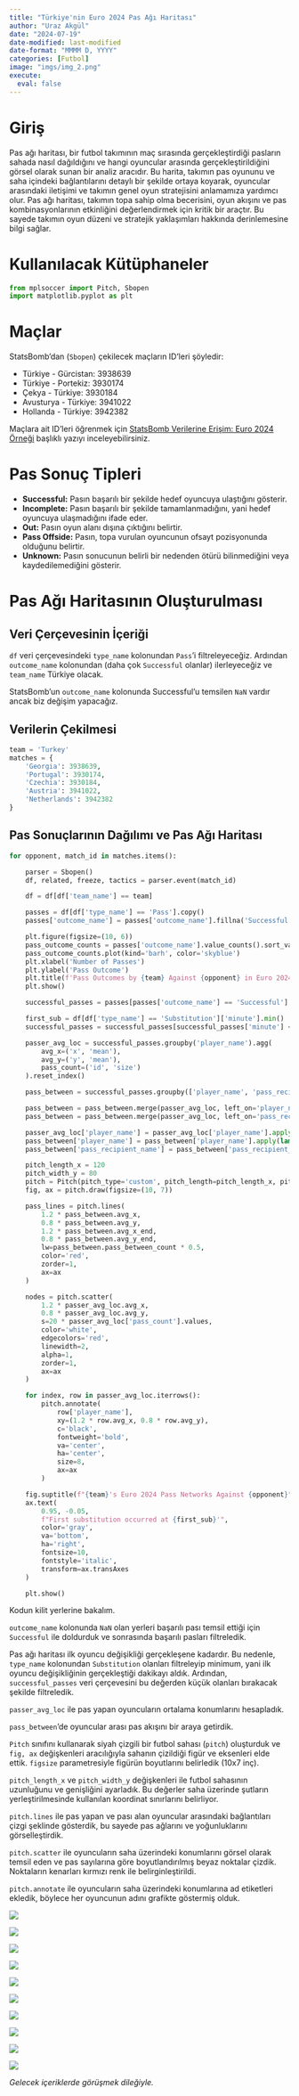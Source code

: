 ```yaml
---
title: "Türkiye'nin Euro 2024 Pas Ağı Haritası"
author: "Uraz Akgül"
date: "2024-07-19"
date-modified: last-modified
date-format: "MMMM D, YYYY"
categories: [Futbol]
image: "imgs/img_2.png"
execute:
  eval: false
---
```


# Giriş

Pas ağı haritası, bir futbol takımının maç sırasında gerçekleştirdiği pasların sahada nasıl dağıldığını ve hangi oyuncular arasında gerçekleştirildiğini görsel olarak sunan bir analiz aracıdır. Bu harita, takımın pas oyununu ve saha içindeki bağlantılarını detaylı bir şekilde ortaya koyarak, oyuncular arasındaki iletişimi ve takımın genel oyun stratejisini anlamamıza yardımcı olur. Pas ağı haritası, takımın topa sahip olma becerisini, oyun akışını ve pas kombinasyonlarının etkinliğini değerlendirmek için kritik bir araçtır. Bu sayede takımın oyun düzeni ve stratejik yaklaşımları hakkında derinlemesine bilgi sağlar.

# Kullanılacak Kütüphaneler

```python

from mplsoccer import Pitch, Sbopen
import matplotlib.pyplot as plt

```

# Maçlar

StatsBomb'dan (`Sbopen`) çekilecek maçların ID'leri şöyledir:

* Türkiye - Gürcistan: 3938639
* Türkiye - Portekiz: 3930174
* Çekya - Türkiye: 3930184
* Avusturya - Türkiye: 3941022
* Hollanda - Türkiye: 3942382

Maçlara ait ID'leri öğrenmek için [StatsBomb Verilerine Erişim: Euro 2024 Örneği](https://urazakgul.github.io/python-blog/posts/post_22/){.external target="_blank"} başlıklı yazıyı inceleyebilirsiniz.

# Pas Sonuç Tipleri

* **Successful:** Pasın başarılı bir şekilde hedef oyuncuya ulaştığını gösterir.
* **Incomplete:** Pasın başarılı bir şekilde tamamlanmadığını, yani hedef oyuncuya ulaşmadığını ifade eder.
* **Out:** Pasın oyun alanı dışına çıktığını belirtir.
* **Pass Offside:** Pasın, topa vurulan oyuncunun ofsayt pozisyonunda olduğunu belirtir.
* **Unknown:** Pasın sonucunun belirli bir nedenden ötürü bilinmediğini veya kaydedilemediğini gösterir.

# Pas Ağı Haritasının Oluşturulması

## Veri Çerçevesinin İçeriği

`df` veri çerçevesindeki `type_name` kolonundan `Pass`'i filtreleyeceğiz. Ardından `outcome_name` kolonundan (daha çok `Successful` olanlar) ilerleyeceğiz ve `team_name` Türkiye olacak.

StatsBomb'un `outcome_name` kolonunda Successful'u temsilen `NaN` vardır ancak biz değişim yapacağız.

## Verilerin Çekilmesi

```python

team = 'Turkey'
matches = {
    'Georgia': 3938639,
    'Portugal': 3930174,
    'Czechia': 3930184,
    'Austria': 3941022,
    'Netherlands': 3942382
}

```

## Pas Sonuçlarının Dağılımı ve Pas Ağı Haritası

```python

for opponent, match_id in matches.items():

    parser = Sbopen()
    df, related, freeze, tactics = parser.event(match_id)

    df = df[df['team_name'] == team]

    passes = df[df['type_name'] == 'Pass'].copy()
    passes['outcome_name'] = passes['outcome_name'].fillna('Successful')

    plt.figure(figsize=(10, 6))
    pass_outcome_counts = passes['outcome_name'].value_counts().sort_values()
    pass_outcome_counts.plot(kind='barh', color='skyblue')
    plt.xlabel('Number of Passes')
    plt.ylabel('Pass Outcome')
    plt.title(f'Pass Outcomes by {team} Against {opponent} in Euro 2024')
    plt.show()

    successful_passes = passes[passes['outcome_name'] == 'Successful']

    first_sub = df[df['type_name'] == 'Substitution']['minute'].min()
    successful_passes = successful_passes[successful_passes['minute'] < first_sub]

    passer_avg_loc = successful_passes.groupby('player_name').agg(
        avg_x=('x', 'mean'),
        avg_y=('y', 'mean'),
        pass_count=('id', 'size')
    ).reset_index()

    pass_between = successful_passes.groupby(['player_name', 'pass_recipient_name']).size().reset_index(name='pass_between_count')

    pass_between = pass_between.merge(passer_avg_loc, left_on='player_name', right_on='player_name')
    pass_between = pass_between.merge(passer_avg_loc, left_on='pass_recipient_name', right_on='player_name', suffixes=['', '_end'])

    passer_avg_loc['player_name'] = passer_avg_loc['player_name'].apply(lambda name: name.split()[-1])
    pass_between['player_name'] = pass_between['player_name'].apply(lambda name: name.split()[-1])
    pass_between['pass_recipient_name'] = pass_between['pass_recipient_name'].apply(lambda name: name.split()[-1])

    pitch_length_x = 120
    pitch_width_y = 80
    pitch = Pitch(pitch_type='custom', pitch_length=pitch_length_x, pitch_width=pitch_width_y, line_color='black')
    fig, ax = pitch.draw(figsize=(10, 7))

    pass_lines = pitch.lines(
        1.2 * pass_between.avg_x,
        0.8 * pass_between.avg_y,
        1.2 * pass_between.avg_x_end,
        0.8 * pass_between.avg_y_end,
        lw=pass_between.pass_between_count * 0.5,
        color='red',
        zorder=1,
        ax=ax
    )

    nodes = pitch.scatter(
        1.2 * passer_avg_loc.avg_x,
        0.8 * passer_avg_loc.avg_y,
        s=20 * passer_avg_loc['pass_count'].values,
        color='white',
        edgecolors='red',
        linewidth=2,
        alpha=1,
        zorder=1,
        ax=ax
    )

    for index, row in passer_avg_loc.iterrows():
        pitch.annotate(
            row['player_name'],
            xy=(1.2 * row.avg_x, 0.8 * row.avg_y),
            c='black',
            fontweight='bold',
            va='center',
            ha='center',
            size=8,
            ax=ax
        )

    fig.suptitle(f"{team}'s Euro 2024 Pass Networks Against {opponent}", fontsize=16)
    ax.text(
        0.95, -0.05,
        f"First substitution occurred at {first_sub}'",
        color='gray',
        va='bottom',
        ha='right',
        fontsize=10,
        fontstyle='italic',
        transform=ax.transAxes
    )

    plt.show()

```

Kodun kilit yerlerine bakalım.

`outcome_name` kolonunda `NaN` olan yerleri başarılı pası temsil ettiği için `Successful` ile doldurduk ve sonrasında başarılı pasları filtreledik.

Pas ağı haritası ilk oyuncu değişikliği gerçekleşene kadardır. Bu nedenle, `type_name` kolonundan `Substitution` olanları filtreleyip minimum, yani ilk oyuncu değişikliğinin gerçekleştiği dakikayı aldık. Ardından, `successful_passes` veri çerçevesini bu değerden küçük olanları bırakacak şekilde filtreledik.

`passer_avg_loc` ile pas yapan oyuncuların ortalama konumlarını hesapladık.

`pass_between`'de oyuncular arası pas akışını bir araya getirdik.

`Pitch` sınıfını kullanarak siyah çizgili bir futbol sahası (`pitch`) oluşturduk ve `fig, ax` değişkenleri aracılığıyla sahanın çizildiği figür ve eksenleri elde ettik. `figsize` parametresiyle figürün boyutlarını belirledik (10x7 inç).

`pitch_length_x` ve `pitch_width_y` değişkenleri ile futbol sahasının uzunluğunu ve genişliğini ayarladık. Bu değerler saha üzerinde şutların yerleştirilmesinde kullanılan koordinat sınırlarını belirliyor.

`pitch.lines` ile pas yapan ve pası alan oyuncular arasındaki bağlantıları çizgi şeklinde gösterdik, bu sayede pas ağlarını ve yoğunluklarını görselleştirdik.

`pitch.scatter` ile oyuncuların saha üzerindeki konumlarını görsel olarak temsil eden ve pas sayılarına göre boyutlandırılmış beyaz noktalar çizdik. Noktaların kenarları kırmızı renk ile belirginleştirildi.

`pitch.annotate` ile oyuncuların saha üzerindeki konumlarına ad etiketleri ekledik, böylece her oyuncunun adını grafikte göstermiş olduk.

![](imgs/img_1.png)

![](imgs/img_2.png)

![](imgs/img_3.png)

![](imgs/img_4.png)

![](imgs/img_5.png)

![](imgs/img_6.png)

![](imgs/img_7.png)

![](imgs/img_8.png)

![](imgs/img_9.png)

![](imgs/img_10.png)

*Gelecek içeriklerde görüşmek dileğiyle.*